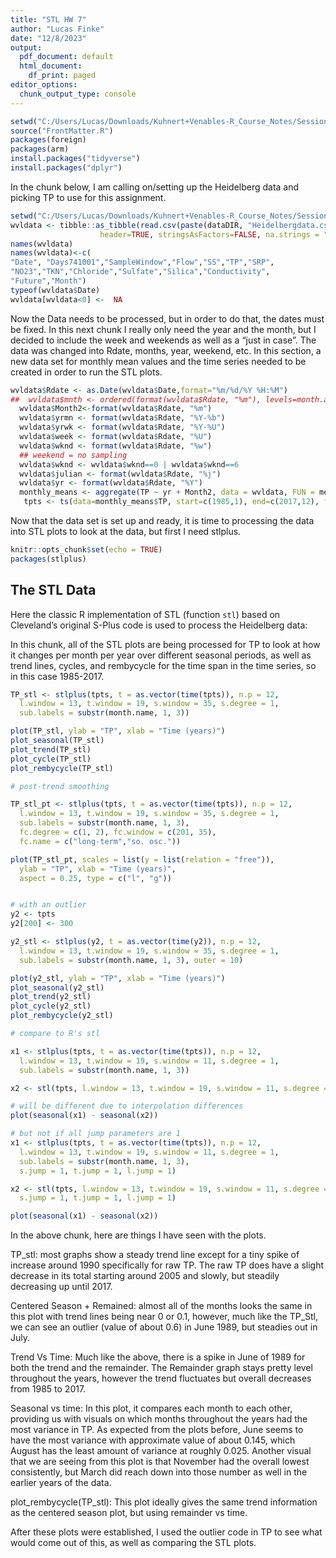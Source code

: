 ---
title: "STL HW 7"
author: "Lucas Finke"
date: "12/8/2023"
output:
  pdf_document: default
  html_document:
    df_print: paged
editor_options: 
  chunk_output_type: console
---


```{r Packages, include=FALSE, results='hide', tidy=TRUE}
setwd("C:/Users/Lucas/Downloads/Kuhnert+Venables-R_Course_Notes/Session1/Session1/")
source("FrontMatter.R")
packages(foreign)
packages(arm)
install.packages("tidyverse")
install.packages("dplyr")
```

In the chunk below, I am calling on/setting up the Heidelberg data and picking TP to use for this assignment. 

```{r}
setwd("C:/Users/Lucas/Downloads/Kuhnert+Venables-R_Course_Notes/Session1/Session1")
wvldata <- tibble::as_tibble(read.csv(paste(dataDIR, "Heidelbergdata.csv", sep="/"), 
                    header=TRUE, stringsAsFactors=FALSE, na.strings = "#N/A"))
names(wvldata)
names(wvldata)<-c(
"Date", "Days741001","SampleWindow","Flow","SS","TP","SRP", 
"NO23","TKN","Chloride","Sulfate","Silica","Conductivity",
"Future","Month")
typeof(wvldata$Date)
wvldata[wvldata<0] <-  NA
```

Now the Data needs to be processed, but in order to do that, the dates must be fixed. In this next chunk I really only need the year and the month, but I decided to include the week and weekends as well as a "just in case". The data was changed into Rdate, months, year, weekend, etc. In this section, a new data set for monthly mean values and the time series needed to be created in order to run the STL plots. 


```{r}
wvldata$Rdate <- as.Date(wvldata$Date,format="%m/%d/%Y %H:%M")
##  wvldata$mnth <- ordered(format(wvldata$Rdate, "%m"), levels=month.abb)
  wvldata$Month2<-format(wvldata$Rdate, "%m")
  wvldata$yrmn <- format(wvldata$Rdate, "%Y-%b")
  wvldata$yrwk <- format(wvldata$Rdate, "%Y-%U")
  wvldata$week <- format(wvldata$Rdate, "%U")
  wvldata$wknd <- format(wvldata$Rdate, "%w")
  ## weekend = no sampling
  wvldata$wknd <- wvldata$wknd==0 | wvldata$wknd==6
  wvldata$julian <- format(wvldata$Rdate, "%j")
  wvldata$yr <- format(wvldata$Rdate, "%Y")
  monthly_means <- aggregate(TP ~ yr + Month2, data = wvldata, FUN = mean, na.rm = TRUE)
   tpts <- ts(data=monthly_means$TP, start=c(1985,1), end=c(2017,12), frequency=12)

```
  
Now that the data set is set up and ready, it is time to processing the data into STL plots to look at the data, but first I need stlplus. 

```{r setup, include=FALSE}
knitr::opts_chunk$set(echo = TRUE)
packages(stlplus)
```

## The STL Data

Here  the classic R implementation of STL (function `stl`) based on Cleveland's original S-Plus code is used to process the Heidelberg data:

In this chunk, all of the STL plots are being processed for TP to look at how it changes per month per year over different seasonal periods, as well as trend lines, cycles, and rembycycle for the time span in the time series, so in this case 1985-2017. 

```{r STLplus}
TP_stl <- stlplus(tpts, t = as.vector(time(tpts)), n.p = 12,
  l.window = 13, t.window = 19, s.window = 35, s.degree = 1,
  sub.labels = substr(month.name, 1, 3))

plot(TP_stl, ylab = "TP", xlab = "Time (years)")
plot_seasonal(TP_stl)
plot_trend(TP_stl)
plot_cycle(TP_stl)
plot_rembycycle(TP_stl)

# post-trend smoothing

TP_stl_pt <- stlplus(tpts, t = as.vector(time(tpts)), n.p = 12,
  l.window = 13, t.window = 19, s.window = 35, s.degree = 1,
  sub.labels = substr(month.name, 1, 3),
  fc.degree = c(1, 2), fc.window = c(201, 35),
  fc.name = c("long-term","so. osc."))

plot(TP_stl_pt, scales = list(y = list(relation = "free")),
  ylab = "TP", xlab = "Time (years)",
  aspect = 0.25, type = c("l", "g"))


# with an outlier
y2 <- tpts
y2[200] <- 300

y2_stl <- stlplus(y2, t = as.vector(time(y2)), n.p = 12,
  l.window = 13, t.window = 19, s.window = 35, s.degree = 1,
  sub.labels = substr(month.name, 1, 3), outer = 10)

plot(y2_stl, ylab = "TP", xlab = "Time (years)")
plot_seasonal(y2_stl)
plot_trend(y2_stl)
plot_cycle(y2_stl)
plot_rembycycle(y2_stl)

# compare to R's stl

x1 <- stlplus(tpts, t = as.vector(time(tpts)), n.p = 12,
  l.window = 13, t.window = 19, s.window = 11, s.degree = 1,
  sub.labels = substr(month.name, 1, 3))

x2 <- stl(tpts, l.window = 13, t.window = 19, s.window = 11, s.degree = 1)

# will be different due to interpolation differences
plot(seasonal(x1) - seasonal(x2))

# but not if all jump parameters are 1
x1 <- stlplus(tpts, t = as.vector(time(tpts)), n.p = 12,
  l.window = 13, t.window = 19, s.window = 11, s.degree = 1,
  sub.labels = substr(month.name, 1, 3),
  s.jump = 1, t.jump = 1, l.jump = 1)

x2 <- stl(tpts, l.window = 13, t.window = 19, s.window = 11, s.degree = 1,
  s.jump = 1, t.jump = 1, l.jump = 1)

plot(seasonal(x1) - seasonal(x2))
```

In the above chunk, here are things I have seen with the plots.

TP_stl: most graphs show a steady trend line except for a tiny spike of increase around 1990 specifically for raw TP. The raw TP does have a slight decrease in its total starting around 2005 and slowly, but steadily decreasing up until 2017.

Centered Season + Remained: almost all of the months looks the same in this plot with trend lines being near 0 or 0.1, however, much like the TP_Stl, we can see an outlier (value of about 0.6) in June 1989, but steadies out in July. 

Trend Vs Time: Much like the above, there is a spike in June of 1989 for both the trend and the remainder. The Remainder graph stays pretty level throughout the years, however the trend fluctuates but overall decreases from 1985 to 2017.

Seasonal vs time: In this plot, it compares each month to each other, providing us with visuals on which months throughout the years had the most variance in TP. As expected from the plots before, June seems to have the most variance with approximate value of about 0.145, which August has the least amount of variance at roughly 0.025. Another visual that we are seeing from this plot is that November had the overall lowest consistently, but March did reach down into those number as well in the earlier years of the data. 

plot_rembycycle(TP_stl): This plot ideally gives the same trend information as the centered season plot, but using remainder vs time. 

After these plots were established, I used the outlier code in TP to see what would come out of this, as well as comparing the STL plots. 
